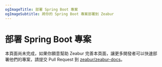 ```yaml
---
ogImageTitle: 部署 Spring Boot 專案
ogImageSubtitle: 將你的 Spring Boot 專案部署到 Zeabur
---
```


# 部署 Spring Boot 專案

本頁面尚未完成，如果你願意幫助 Zeabur 完善本頁面，讓更多開發者可以快速部署他們的專案，請提交 Pull Request 到 [zeabur/zeabur-docs](https://github.com/zeabur/docs)。
